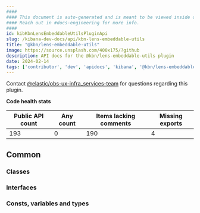```yaml
---
####
#### This document is auto-generated and is meant to be viewed inside our experimental, new docs system.
#### Reach out in #docs-engineering for more info.
####
id: kibKbnLensEmbeddableUtilsPluginApi
slug: /kibana-dev-docs/api/kbn-lens-embeddable-utils
title: "@kbn/lens-embeddable-utils"
image: https://source.unsplash.com/400x175/?github
description: API docs for the @kbn/lens-embeddable-utils plugin
date: 2024-02-14
tags: ['contributor', 'dev', 'apidocs', 'kibana', '@kbn/lens-embeddable-utils']
---
```




Contact [@elastic/obs-ux-infra_services-team](https://github.com/orgs/elastic/teams/obs-ux-infra_services-team) for questions regarding this plugin.

**Code health stats**

| Public API count  | Any count | Items lacking comments | Missing exports |
|-------------------|-----------|------------------------|-----------------|
| 193 | 0 | 190 | 4 |

## Common

### Classes
<DocDefinitionList data={kbnLensEmbeddableUtilsObj.common.classes}/>

### Interfaces
<DocDefinitionList data={kbnLensEmbeddableUtilsObj.common.interfaces}/>

### Consts, variables and types
<DocDefinitionList data={kbnLensEmbeddableUtilsObj.common.misc}/>


